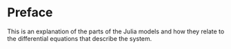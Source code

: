# Preface {.unnumbered}

This is an explanation of the parts of the Julia models and how they relate to the differential equations that describe the system.
